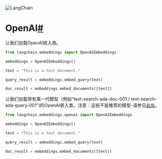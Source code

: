 

<Head>
  <script>
    {
      `(function() {
         var _hmt = _hmt || [];
(function() {
  var hm = document.createElement("script");
  hm.src = "https://hm.baidu.com/hm.js?e60fb290e204e04c5cb6f79b0ac1e697";
  var s = document.getElementsByTagName("script")[0]; 
  s.parentNode.insertBefore(hm, s);
})();
       })();`
    }
  </script>
</Head>

![LangChain](https://pica.zhimg.com/50/v2-56e8bbb52aa271012541c1fe1ceb11a2_r.gif)





OpenAI[#](#openai "此标题的永久链接")
===============================================

让我们加载OpenAI嵌入类。

```python
from langchain.embeddings import OpenAIEmbeddings

```

```python
embeddings = OpenAIEmbeddings()

```

```python
text = "This is a test document."

```

```python
query_result = embeddings.embed_query(text)

```

```python
doc_result = embeddings.embed_documents([text])

```

让我们加载带有第一代模型（例如“text-search-ada-doc-001 / text-search-ada-query-001”)的OpenAI嵌入类。注意：这些不是推荐的模型-请参见[此处](https://platform.openai.com/docs/guides/embeddings/what-are-embeddings)。

```python
from langchain.embeddings.openai import OpenAIEmbeddings

```

```python
embeddings = OpenAIEmbeddings()

```

```python
text = "This is a test document."

```

```python
query_result = embeddings.embed_query(text)

```

```python
doc_result = embeddings.embed_documents([text])

```

